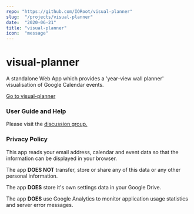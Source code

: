 ```yaml
---
repo: "https://github.com/IORoot/visual-planner"
slug:  "/projects/visual-planner"
date:  "2020-06-21"
title: "visual-planner"
icon:  "message"
---
```



# visual-planner
A standalone Web App which provides a 'year-view wall planner' visualisation of Google Calendar events.

[Go to visual-planner](https://ctcode.github.io/visual-planner/vp.htm)

### User Guide and Help
Please visit the [discussion group.](https://groups.google.com/group/visual-planner-discuss)

<a name="privacy"></a>
### Privacy Policy
This app reads your email address, calendar and event data so that the information can be displayed in your browser.

The app **DOES NOT** transfer, store or share any of this data or any other personal information.

The app **DOES** store it's own settings data in your Google Drive.

The app **DOES** use Google Analytics to monitor application usage statistics and server error messages.
